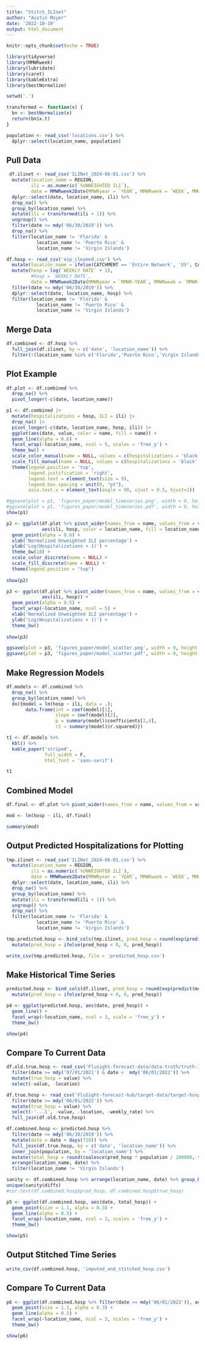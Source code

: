 ```yaml
---
title: "Stitch_ILInet"
author: "Austin Meyer"
date: '2022-10-19'
output: html_document
---
```


```r
knitr::opts_chunk$set(echo = TRUE)

library(tidyverse)
library(MMWRweek)
library(lubridate)
library(caret)
library(kableExtra)
library(bestNormalize)

setwd('.')

transformed <- function(x) {
  bn <- bestNormalize(x)
  return(bn$x.t)
}

population <- read_csv('locations.csv') %>%
  dplyr::select(location_name, population)
```

## Pull Data
```r
 df.ilinet <- read_csv('ILINet_2024-06-01.csv') %>%
  mutate(location_name = REGION, 
         ili = as.numeric(`%UNWEIGHTED ILI`), 
         date = MMWRweek2Date(MMWRyear = `YEAR`, MMWRweek = `WEEK`, MMWRday = 7)) %>%
  dplyr::select(date, location_name, ili) %>%
  drop_na() %>%
  group_by(location_name) %>%
  mutate(ili = transformed(ili + 1)) %>%
  ungroup() %>%
  filter(date <= mdy('06/30/2019')) %>%
  drop_na() %>%
  filter(location_name != 'Florida' &
           location_name != 'Puerto Rico' &
           location_name != 'Virgin Islands')

df.hosp <- read_csv('eip_cleaned.csv') %>%
  mutate(location_name = ifelse(CATCHMENT == 'Entire Network', 'US', CATCHMENT)) %>%
  mutate(hosp = log(`WEEKLY RATE` + 1),
         #hosp = `WEEKLY RATE`,
         date = MMWRweek2Date(MMWRyear = `MMWR-YEAR`, MMWRweek = `MMWR-WEEK`, MMWRday = 7)) %>%
  filter(date <= mdy('06/30/2019')) %>%
  dplyr::select(date, location_name, hosp) %>%
  filter(location_name != 'Florida' &
           location_name != 'Puerto Rico' &
           location_name != 'Virgin Islands')
```

## Merge Data
```r
df.combined <- df.hosp %>% 
  full_join(df.ilinet, by = c('date', 'location_name')) %>%
  filter(!(location_name %in% c('Florida','Puerto Rico','Virgin Islands')))
```

## Plot Example
```r
df.plot <- df.combined %>%
  drop_na() %>%
  pivot_longer(-c(date, location_name))

p1 <- df.combined |> 
  mutate(hospitalizations = hosp, ILI = ili) |>
  drop_na() |>
  pivot_longer(-c(date, location_name, hosp, ili)) |>
  ggplot(aes(date, value, color = name, fill = name)) +
  geom_line(alpha = 0.6) + 
  facet_wrap(~location_name, ncol = 5, scales = 'free_y') + 
  theme_bw() +
  scale_color_manual(name = NULL, values = c(hospitalizations = 'black', ILI = 'red')) +
  scale_fill_manual(name = NULL, values = c(hospitalizations = 'black', ILI = 'red')) + 
  theme(legend.position = 'top',
        legend.justification = 'right',
        legend.text = element_text(size = 9),
        legend.box.spacing = unit(0, "pt"),
        axis.text.x = element_text(angle = 90, vjust = 0.5, hjust=1))

#ggsave(plot = p1, 'figures_paper/model_timeseries.png', width = 9, height = 3.5, dpi = 300)
#ggsave(plot = p1, 'figures_paper/model_timeseries.pdf', width = 9, height = 3.5)
show(p1)
```

```r
p2 <- ggplot(df.plot %>% pivot_wider(names_from = name, values_from = value) %>% drop_na(),
             aes(ili, hosp, color = location_name, fill = location_name)) +
  geom_point(alpha = 0.6) + 
  xlab('Normalized Unweighted ILI percentage') +
  ylab('Log(Hospitalizations + 1)') +
  theme_bw(18) +
  scale_color_discrete(name = NULL) +
  scale_fill_discrete(name = NULL) +
  theme(legend.position = "top")
  
show(p2)
```

```r
p3 <- ggplot(df.plot %>% pivot_wider(names_from = name, values_from = value) %>% drop_na(),
             aes(ili, hosp)) +
  geom_point(alpha = 0.5) + 
  facet_wrap(~location_name, ncol = 5) + 
  xlab('Normalized Unweighted ILI percentage') +
  ylab('Log(Hospitalizations + 1)') +
  theme_bw()
  
show(p3)

ggsave(plot = p3, 'figures_paper/model_scatter.png', width = 9, height = 3.5, dpi = 300)
ggsave(plot = p3, 'figures_paper/model_scatter.pdf', width = 9, height = 3.5)
```

## Make Regression Models
```r
df.models <- df.combined %>% 
  drop_na() %>% 
  group_by(location_name) %>% 
  do({model = lm(hosp ~ ili, data = .);
       data.frame(int = coef(model)[1],
                  slope = coef(model)[2],
                  p = summary(model)$coefficients[2,4],
                  r2 = summary(model)$r.squared)})

t1 <- df.models %>%
  kbl() %>%
  kable_paper('striped', 
              full_width = F,
              html_font = 'sans-serif')

t1
```

## Combined Model
```r
df.final <- df.plot %>% pivot_wider(names_from = name, values_from = value) %>% drop_na()

mod <- lm(hosp ~ ili, df.final)

summary(mod)
```

## Output Predicted Hospitalizations for Plotting
```r
tmp.ilinet <- read_csv('ILINet_2024-06-01.csv') %>%
  mutate(location_name = REGION, 
         ili = as.numeric(`%UNWEIGHTED ILI`), 
         date = MMWRweek2Date(MMWRyear = `YEAR`, MMWRweek = `WEEK`, MMWRday = 7)) %>%
  dplyr::select(date, location_name, ili) %>%
  drop_na() %>%
  group_by(location_name) %>%
  mutate(ili = transformed(ili + 1)) %>%
  ungroup() %>%
  drop_na() %>%
  filter(location_name != 'Florida' &
           location_name != 'Puerto Rico' &
           location_name != 'Virgin Islands')

tmp.predicted.hosp <- bind_cols(tmp.ilinet, pred_hosp = round(exp(predict(mod, tmp.ilinet)) - 1, digits = 2)) %>%
  mutate(pred_hosp = ifelse(pred_hosp < 0, 0, pred_hosp))

write_csv(tmp.predicted.hosp, file = 'predicted_hosp.csv')
```
## Make Historical Time Series
```r
predicted.hosp <- bind_cols(df.ilinet, pred_hosp = round(exp(predict(mod, df.ilinet)) - 1, digits = 2)) %>%
  mutate(pred_hosp = ifelse(pred_hosp < 0, 0, pred_hosp))

p4 <- ggplot(predicted.hosp, aes(date, pred_hosp)) + 
  geom_line() +
  facet_wrap(~location_name, ncol = 3, scale = 'free_y') +
  theme_bw()

show(p4)
```

## Compare To Current Data
```r
df.old.true.hosp <- read_csv('Flusight-forecast-data/data-truth/truth-Incident Hospitalizations.csv') %>%
  filter(date >= mdy('07/01/2021') & date <  mdy('06/01/2022')) %>%
  mutate(true_hosp = value) %>%
  select(-value, -location)

df.true.hosp <- read_csv('FluSight-forecast-hub/target-data/target-hospital-admissions.csv') %>%
  filter(date >= mdy('06/01/2022')) %>%
  mutate(true_hosp = value) %>%
  select(-'...1', -value, -location, -weekly_rate) %>%
  full_join(df.old.true.hosp)

df.combined.hosp <- predicted.hosp %>% 
  filter(date <= mdy('06/30/2019')) %>%
  mutate(date = date + days(728)) %>%
  full_join(df.true.hosp, by = c('date', 'location_name')) %>%
  inner_join(population, by = 'location_name') %>%
  mutate(total_hosp = round(coalesce(pred_hosp * population / 100000, true_hosp))) %>%
  arrange(location_name, date) %>%
  filter(location_name != 'Virgin Islands')

sanity <- df.combined.hosp %>% arrange(location_name, date) %>% group_by(location_name) %>% mutate(diffs = difftime(date , lag(date, 1)))
unique(sanity$diffs)
#cor.test(df.combined.hosp$pred_hosp, df.combined.hosp$true_hosp)

p5 <- ggplot(df.combined.hosp, aes(date, total_hosp)) + 
  geom_point(size = 1.1, alpha = 0.3) +
  geom_line(alpha = 0.5) +
  facet_wrap(~location_name, ncol = 3, scales = 'free_y') +
  theme_bw()

show(p5)
```

## Output Stitched Time Series
```r
write_csv(df.combined.hosp, 'imputed_and_stitched_hosp.csv')
```

## Compare To Current Data
```r
p6 <- ggplot(df.combined.hosp %>% filter(date >= mdy('06/01/2023')), aes(date, total_hosp)) + 
  geom_point(size = 1.1, alpha = 0.3) +
  geom_line(alpha = 0.5) +
  facet_wrap(~location_name, ncol = 3, scales = 'free_y') +
  theme_bw()

show(p6)
```
